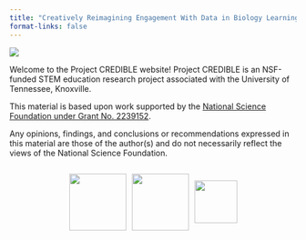 ```yaml
---
title: "Creatively Reimagining Engagement With Data in Biology Learning Environments"
format-links: false
---
```


![](images/IMG_6819.jpeg){fig-align="center"}

Welcome to the Project CREDIBLE website! Project CREDIBLE is an NSF-funded STEM education research project associated with the University of Tennessee, Knoxville.

This material is based upon work supported by the [National Science Foundation under Grant No. 2239152](https://www.nsf.gov/awardsearch/showAward?AWD_ID=2239152&HistoricalAwards=false).

Any opinions, findings, and conclusions or recommendations expressed in this material are those of the author(s) and do not necessarily reflect the views of the National Science Foundation.

::: {style="display: flex; justify-content: center; align-items: center;"}
<img src="images/CredibleMaster-02.jpg" width="100" height="100" style="margin-right: 10px;"/>

<img src="images/clipboard-464706329.png" width="100" height="100" style="margin-right: 10px;"/>

<img src="images/clipboard-236040836.png" width="75" height="75"/>
:::
